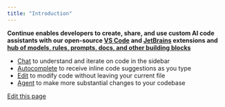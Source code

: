 ```yaml
---
title: "Introduction"
---
```


**Continue enables developers to create, share, and use custom AI code assistants with our open-source [VS Code](https://marketplace.visualstudio.com/items?itemName=Continue.continue) and [JetBrains](https://plugins.jetbrains.com/plugin/22707-continue-extension) extensions and [hub of models, rules, prompts, docs, and other building blocks](https://hub.continue.dev)**

* [Chat](/features/chat/quick-start) to understand and iterate on code in the sidebar
* [Autocomplete](/features/autocomplete/quick-start) to receive inline code suggestions as you type
* [Edit](/features/edit/quick-start) to modify code without leaving your current file
* [Agent](/features/agent/quick-start) to make more substantial changes to your codebase

[Edit this page](https://github.com/continuedev/continue/tree/main/docs/docs/introduction.md)
